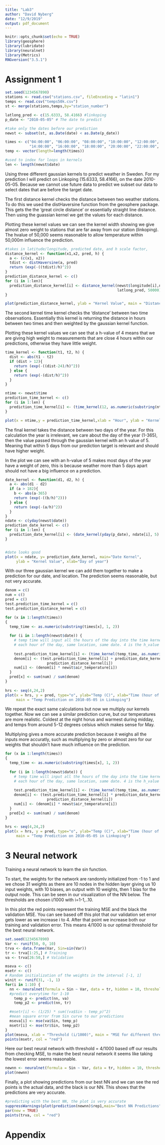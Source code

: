 ```yaml
---
title: "Lab3"
author: "David Nyberg"
date: "12/9/2019"
output: pdf_document
---
```


```r
knitr::opts_chunk$set(echo = TRUE)
library(geosphere)
library(lubridate)
library(neuralnet)
library(Metrics)
RNGversion("3.5.1")
```

# Assignment 1 

```r
set.seed(1234567890)
stations <- read.csv("stations.csv", fileEncoding = "latin1")
temps <- read.csv("temps50k.csv")
st <- merge(stations,temps,by="station_number")

latlong_pred <- c(15.6333, 58.4166) #linkoping
p_date <- "2010-05-05" # The date to predict 

#take only the dates before our prediction 
newst <- subset(st, as.Date(date) < as.Date(p_date))

times <- c("04:00:00", "06:00:00", "08:00:00", "10:00:00", "12:00:00",
           "14:00:00", "16:00:00", "18:00:00", "20:00:00", "22:00:00", "24:00:00")
temp <- vector(length=length(times))

#used to index for loops in kernels
len <- length(newst$date) 
```

Using three different gaussian kernels to predict weather in Sweden. For my prediction I will predict on Linkoping (15.6333, 58.4166), on the date 2010-05-05. Because we cannot use future data to predict we subset our data to select dates that are before the target date.

The first distance kernel checks the distance between two weather stations. To do this we used the distHaversine function from the geosphere package. This gets the the 'great circle distance' or essentially straight line distance. Then using the guassian kernel we get the values for each distance.

Plotting these kernel values we can see the kernel width showing we give almost zero weight to stations that are far away from our station (linkoping). The hvalue of 50,000 seems reasonable to allow temperature within 50,000m influence the prediction.

```r
#takes in latitude/longitude, predicted date, and h scale factor, 
distance_kernel <- function(x1,x2, pred, h) {
  a <- (c(x1, x2))
  tdist <- distHaversine(a, pred)
  return (exp(-((tdist)/h)^2))
}
prediction_distance_kernel <- c()
for (i in 1:len){
  prediction_distance_kernel[i] <- distance_kernel(newst$longitude[i],newst$latitude[i],
                                                   latlong_pred, 50000)
}

plot(prediction_distance_kernel, ylab = "Kernel Value", main = "Distance Kernel")
```

The second kernel time kernel checks the 'distance' between two time observations. Essentially this kernel is returning the distance in hours between two times and then weighted by the gaussian kernel function. 

Plotting these kernel values we can see that a h-value of 4 means that we are giving high weight to measurements that are close 4 hours within our predictions, otherwise they have little weight.

```r
time_kernel <- function(t1, t2, h) {
  dist <- abs(t1 - t2)
  if (dist > 12){
    return (exp(-((dist-24)/h)^2))
  } else {
    return (exp(-(dist/h)^2))
  }
}

ntime <- newst$time
prediction_time_kernel <- c()
for (i in 1:len) {
  prediction_time_kernel[i] <- (time_kernel(12, as.numeric(substring(ntime[i],1,2)), 4))
}

plot(x = ntime,y = prediction_time_kernel,xlab = "Hour", ylab = "Kernel Value", main = "Time Kernel")
```

The final kernel takes the distance between two days of the year. For this calculation the year is irrelevant, we care about the day of the year (1-365), then the value passed through the gaussian kernel with an h value of 5. Meaning that within 5 days from our prediction target is relevant and should have higher weight.

In the plot we can see with an h-value of 5 makes most days of the year have a weight of zero, this is because weather more than 5 days apart should not have a big influence on a prediction.

```r
date_kernel <- function(d1, d2, h) {
  a <- abs(d1 - d2)
  if (a > 182){
    b <- abs(a-365)
    return (exp(-((b/h)^2)))
  } else {
    return (exp(-(a/h)^2))
  }
}
ndate <- c(yday(newst$date))
prediction_date_kernel <- c()
for (i in 1:len) {
  prediction_date_kernel[i] <- (date_kernel(yday(p_date), ndate[i], 5) )
}


#date looks good
plot(x = ndate, y= prediction_date_kernel, main="Date Kernel", 
     ylab = "Kernel Value", xlab="Day of year")
```

With our three gaussian kernel we can add them together to make a prediction for our date, and location. The prediction seems reasonable, but not very accurate.

```r
denom = c()
num = c()
pred = c()
test.prediction_time_kernel = c()
test.prediction_distance_kernel = c()

for (x in 1:length(times))
{
  temp_time <- as.numeric(substring(times[x], 1, 2))
  
  for (i in 1:length(newst$date)) {
    # temp time will input all the hours of the day into the time kernel and predict for 
    # each hour of the day, same location, same date. 4 is the h_value
    
    test.prediction_time_kernel[i] <- (time_kernel(temp_time, as.numeric(substring(ntime[i],1,2)), 4))
    denom[i] <- (test.prediction_time_kernel[i] + prediction_date_kernel[i] + 
                   prediction_distance_kernel[i]) 
    num[i] <- (denom[i] * newst$air_temperature[i])
  }
  pred[x] <- sum(num) / sum(denom) 
}
  
hrs <- seq(4,24,2)
plot(x = hrs, y = pred, type="o", ylab="Temp (C)", xlab="Time (hour of day)",
     main = "Temp Prediction on 2010-05-05 in Linkoping")
```

We repeat the exact same calculations but now we multiply our kernels together. Now we can see a similar prediction curve, but our temperatures are more realistic. Coldest at the night horus and warmest during midday, and temps from around 5-12 degrees celsius which makes sense for May.

Multiplying gives a more accurate prediction because it weighs all the inputs more accuratly, such as multiplying by zero or almost zero for our weights that shouldn't have much influence on the prediction.

```r
for (x in 1:length(times))
{
  temp_time <- as.numeric(substring(times[x], 1, 2))
  
  for (i in 1:length(newst$date)) {
    # temp time will input all the hours of the day into the time kernel and predict for 
    # each hour of the day, same location, same date. 4 is the h_value
    
    test.prediction_time_kernel[i] <- (time_kernel(temp_time, as.numeric(substring(ntime[i],1,2)), 4))
    denom[i] <- (test.prediction_time_kernel[i] * prediction_date_kernel[i] *
                   prediction_distance_kernel[i]) 
    num[i] <- (denom[i] * newst$air_temperature[i])
  }
  pred[x] <- sum(num) / sum(denom) 
}
  
hrs <- seq(4,24,2)
plot(x = hrs, y = pred, type="o", ylab="Temp (C)", xlab="Time (hour of day)",
     main = "Temp Prediction on 2010-05-05 in Linkoping")
```


# 3 Neural network

Training a neural network to learn the sin function.

To start, the weights for the network are randomly initialized from -1 to 1 and we chose 31 weights as there are 10 nodes in the hidden layer giving us 10 input weights, with 10 biases, an output with 10 weights, then 1 bias for the output node. This can be seen in our visualization of the NN below. The thresholds are chosen i/1000 with i=1-1,..10. 

In this plot the red points represent the training MSE and the black the validation MSE. You can see based off this plot that our validation set error gets lower as we increase i to 4. After that point we increase both our training and validation error. This means 4/1000 is our optimal threshold for the best neural network.



```r

set.seed(1234567890)
Var <- runif(50, 0, 10)
trva <- data.frame(Var, Sin=sin(Var))
tr <- trva[1:25,] # Training
va <- trva[26:50,] # Validation

mseva <- c()
msetr <- c()
# Random initialization of the weights in the interval [-1, 1]
winit <- runif(31, -1, 1)
for(i in 1:10) {
  nn <- neuralnet(formula = Sin ~ Var, data = tr, hidden = 10, threshold = i/1000, startweights = winit)
  #predict everytime for 1-10
    temp_p <- predict(nn, va)
    temp_p2 <- predict(nn, tr)

  #msetr[i] <- (1/25) * sum((va$Sin - temp_p)^2)
  #mean square error from Sin curve to our predictions
  mseva[i] <- mse(va$Sin, temp_p)
  msetr[i] <- mse(tr$Sin, temp_p2)
}
plot(mseva, xlab = "Threshold (i/1000)", main = "MSE for different thresholds", ylab = "MSE")
points(msetr, col = "red")

```

Here our best neural network with threshold = 4/1000 based off our results from checking MSE, to make the best neural network it seems like taking the lowest error seems reasonable. 

```r
newnn <- neuralnet(formula = Sin ~ Var, data = tr, hidden = 10, threshold = 4/1000, startweights = winit)
plot(newnn)
```
Finally, a plot showing predictions from our best NN and we can see the red points is the actual data, and the black is our NN. This shows that the predictions are very accurate.

```r
#predicting with the best NN, the plot is very accurate
suppressWarnings(plot(prediction(newnn)$rep1,main="Best NN Predictions"))
par(new = TRUE)
points(trva, col = "red")
```



# Appendix
```r

```




